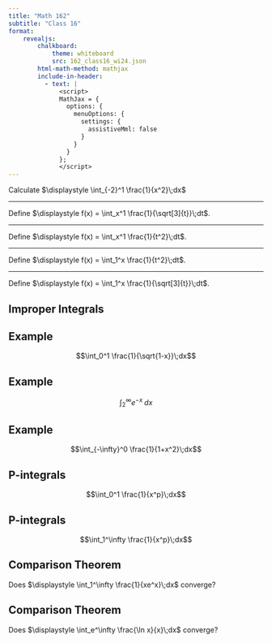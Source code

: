 ```yaml
---
title: "Math 162"
subtitle: "Class 16"
format: 
    revealjs:
        chalkboard:
            theme: whiteboard
            src: 162_class16_wi24.json
        html-math-method: mathjax
        include-in-header:
          - text: |
              <script>
              MathJax = {
                options: {
                  menuOptions: {
                    settings: {
                      assistiveMml: false
                    }
                  }
                }
              };
              </script>
---
```


Calculate $\displaystyle \int_{-2}^1 \frac{1}{x^2}\;dx$

---

Define $\displaystyle f(x) = \int_x^1 \frac{1}{\sqrt[3]{t}}\;dt$.

---

Define $\displaystyle f(x) = \int_x^1 \frac{1}{t^2}\;dt$.

---

Define $\displaystyle f(x) = \int_1^x \frac{1}{t^2}\;dt$.

---

Define $\displaystyle f(x) = \int_1^x \frac{1}{\sqrt[3]{t}}\;dt$.

## Improper Integrals


## Example {.smaller}

$$\int_0^1 \frac{1}{\sqrt{1-x}}\;dx$$


## Example {.smaller}

$$\int_2^\infty e^{-x}\;dx$$

## Example {.smaller}

$$\int_{-\infty}^0 \frac{1}{1+x^2}\;dx$$

## P-integrals {.smaller}

$$\int_0^1 \frac{1}{x^p}\;dx$$

## P-integrals {.smaller}

$$\int_1^\infty \frac{1}{x^p}\;dx$$

## Comparison Theorem

Does $\displaystyle \int_1^\infty \frac{1}{xe^x}\;dx$ converge?

## Comparison Theorem

Does $\displaystyle \int_e^\infty \frac{\ln x}{x}\;dx$ converge?

